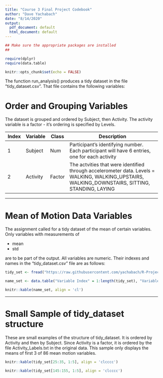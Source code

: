 ```yaml
---
title: "Course 3 Final Project Codebook"
author: "Dave Yachabach"
date: "8/14/2020"
output:
  pdf_document: default
  html_document: default
---
```


```r

## Make sure the appropriate packages are installed
## 

require(dplyr)
require(data.table)

knitr::opts_chunk$set(echo = FALSE)
```

The function run_analysis() produces a tidy dataset in the file 
"tidy_dataset.csv".  That file contains the following variables: 

# Order and Grouping Variables

The dataset is grouped and ordered by Subject, then Activity.  The activity variable is a factor - it's ordering is specified by Levels.  

Index|Variable|Class|Description
-|-|-|-----
1|Subject|Num|Participant's identifying number.  Each participant will have 6 entries, one for each activity  
2|Activity|Factor|The actvities that were identified through accelerometer data. Levels = WALKING, WALKING_UPSTAIRS, WALKING_DOWNSTAIRS, SITTING, STANDING, LAYING  

***  
# Mean of Motion Data Variables  

The assignment called for a tidy dataset of the mean of certain variables.  Only variables with measurements of  

- mean  
- std  
  
are to be part of the output.  All variables are numeric.  Their indexes and names in the "tidy_dataset.csv" file are as follows:  


```r

tidy_set <- fread("https://raw.githubusercontent.com/yachabach/R-Project---Course-3-Final/master/tidy_dataset.txt")

name_set <- data.table("Variable Index" = 1:length(tidy_set), "Variable Name" = colnames(tidy_set))

knitr::kable(name_set, align = 'cl')
```

***  

# Small Sample of tidy_dataset structure  
These are small examples of the structure of tidy_dataset.  It is ordered by Activity and then by Subject.  Since Activity is a factor, it is ordered by the file Activity_Labels.txt in the original data.  This sample only displays the means of first 3 of 86 mean motion variables.  

```r

knitr::kable(tidy_set[25:35, 1:5], align = 'clcccc')

knitr::kable(tidy_set[145:155, 1:5], align = 'clcccc')
```


